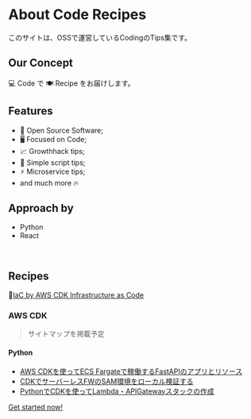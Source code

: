 # About Code Recipes

このサイトは、OSSで運営しているCodingのTips集です。

## Our Concept

💻 Code で 🍽 Recipe をお届けします。


## Features

- 📝 Open Source Software;
- 🖥 Focused on Code;
- 📈 Growthhack tips;
- 📄 Simple script tips;
- ⚡️ Microservice tips;
- and much more 🔥

## Approach by

- Python 
- React

<br />

## Recipes

 🍳[IaC by AWS CDK  Infrastructure as Code](/tips/IaC/cdk/all)

### AWS CDK
> サイトマップを掲載予定

#### Python
- [AWS CDKを使ってECS Fargateで稼働するFastAPIのアプリとリソース](/tips/IaaS/cdk/fargate-fastAPI)
- [CDKでサーバーレスFWのSAM環境をローカル検証する](/tips/IaC/cdk/sam)
- [PythonでCDKを使ってLambda・APIGatewayスタックの作成](/tips/IaC/cdk/lambda-apigateway)



[Get started now!](/getting-started)

